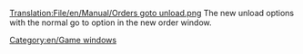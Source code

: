 [[Translation:File/en/Manual/Orders goto unload.png]]
The new unload options with the normal go to option in the new order window.
[[Category:en/Game windows]]